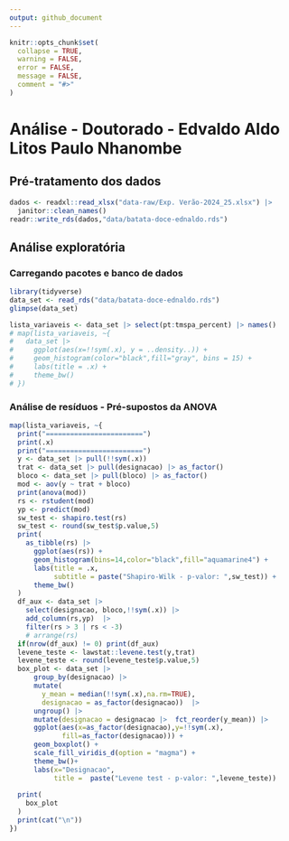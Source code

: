 ```yaml
---
output: github_document
---
```


<!-- README.md is generated from README.Rmd. Please edit that file -->

```r
knitr::opts_chunk$set(
  collapse = TRUE,
  warning = FALSE,
  error = FALSE,
  message = FALSE,
  comment = "#>"
)
```

# Análise - Doutorado - Edvaldo Aldo Litos Paulo Nhanombe


## Pré-tratamento dos dados
```r
dados <- readxl::read_xlsx("data-raw/Exp. Verão-2024_25.xlsx") |> 
  janitor::clean_names()
readr::write_rds(dados,"data/batata-doce-ednaldo.rds")
```

## Análise exploratória

### Carregando pacotes e banco de dados

```r
library(tidyverse)
data_set <- read_rds("data/batata-doce-ednaldo.rds")
glimpse(data_set)
```

```r
lista_variaveis <- data_set |> select(pt:tmspa_percent) |> names()
# map(lista_variaveis, ~{
#   data_set |> 
#     ggplot(aes(x=!!sym(.x), y = ..density..)) +
#     geom_histogram(color="black",fill="gray", bins = 15) +
#     labs(title = .x) +
#     theme_bw()
# })
```
### Análise de resíduos - Pré-supostos da ANOVA

```r
map(lista_variaveis, ~{
  print("========================")
  print(.x)
  print("========================")
  y <- data_set |> pull(!!sym(.x))
  trat <- data_set |> pull(designacao) |> as_factor()
  bloco <- data_set |> pull(bloco) |> as_factor()
  mod <- aov(y ~ trat + bloco)
  print(anova(mod))
  rs <- rstudent(mod)
  yp <- predict(mod)
  sw_test <- shapiro.test(rs)
  sw_test <- round(sw_test$p.value,5)
  print(
    as_tibble(rs) |> 
      ggplot(aes(rs)) +
      geom_histogram(bins=14,color="black",fill="aquamarine4") +
      labs(title = .x,
           subtitle = paste("Shapiro-Wilk - p-valor: ",sw_test)) +
      theme_bw()
  )
  df_aux <- data_set |> 
    select(designacao, bloco,!!sym(.x)) |> 
    add_column(rs,yp)  |> 
    filter(rs > 3 | rs < -3)
    # arrange(rs)
  if(nrow(df_aux) != 0) print(df_aux)
  levene_teste <- lawstat::levene.test(y,trat)
  levene_teste <- round(levene_teste$p.value,5)
  box_plot <- data_set |> 
      group_by(designacao) |> 
      mutate(
        y_mean = median(!!sym(.x),na.rm=TRUE),
        designacao = as_factor(designacao))  |>
      ungroup() |> 
      mutate(designacao = designacao |>  fct_reorder(y_mean)) |> 
      ggplot(aes(x=as_factor(designacao),y=!!sym(.x),
             fill=as_factor(designacao))) +
      geom_boxplot() +
      scale_fill_viridis_d(option = "magma") +
      theme_bw()+
      labs(x="Designacao",
           title =  paste("Levene test - p-valor: ",levene_teste))
  
  print(
    box_plot
  )
  print(cat("\n"))
})
```



